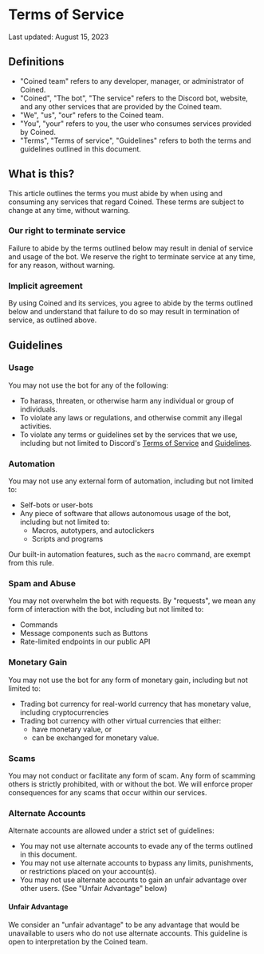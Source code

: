 
# Terms of Service

Last updated: August 15, 2023

## Definitions

- "Coined team" refers to any developer, manager, or administrator of Coined.
- "Coined", "The bot", "The service" refers to the Discord bot, website, and any other services that are provided by the Coined team.
- "We", "us", "our" refers to the Coined team.
- "You", "your" refers to you, the user who consumes services provided by Coined.
- "Terms", "Terms of service", "Guidelines" refers to both the terms and guidelines outlined in this document.

## What is this?

This article outlines the terms you must abide by when using and consuming any services that regard Coined.
These terms are subject to change at any time, without warning.

### Our right to terminate service

Failure to abide by the terms outlined below may result in denial of service and usage of the bot.
We reserve the right to terminate service at any time, for any reason, without warning.

### Implicit agreement

By using Coined and its services, you agree to abide by the terms outlined below and understand that failure to do so
may result in termination of service, as outlined above.

## Guidelines

### Usage

You may not use the bot for any of the following:

- To harass, threaten, or otherwise harm any individual or group of individuals.
- To violate any laws or regulations, and otherwise commit any illegal activities.
- To violate any terms or guidelines set by the services that we use, including but not limited to
Discord's [Terms of Service](https://discord.com/terms) and [Guidelines](https://discord.com/guidelines).

### Automation

You may not use any external form of automation, including but not limited to:

- Self-bots or user-bots
- Any piece of software that allows autonomous usage of the bot, including but not limited to:
  - Macros, autotypers, and autoclickers
  - Scripts and programs

Our built-in automation features, such as the `macro` command, are exempt from this rule.

### Spam and Abuse

You may not overwhelm the bot with requests. By "requests", we mean any form of interaction with the bot,
including but not limited to:

- Commands
- Message components such as Buttons
- Rate-limited endpoints in our public API

### Monetary Gain

You may not use the bot for any form of monetary gain, including but not limited to:

- Trading bot currency for real-world currency that has monetary value, including cryptocurrencies
- Trading bot currency with other virtual currencies that either:
  - have monetary value, or
  - can be exchanged for monetary value.

### Scams

You may not conduct or facilitate any form of scam. Any form of scamming others is strictly prohibited,
with or without the bot. We will enforce proper consequences for any scams that occur within our services.

### Alternate Accounts

Alternate accounts are allowed under a strict set of guidelines:

- You may not use alternate accounts to evade any of the terms outlined in this document.
- You may not use alternate accounts to bypass any limits, punishments, or restrictions placed on your account(s).
- You may not use alternate accounts to gain an unfair advantage over other users. (See "Unfair Advantage" below)

#### Unfair Advantage

We consider an "unfair advantage" to be any advantage that would be unavailable to users who do not use alternate
accounts. This guideline is open to interpretation by the Coined team.
